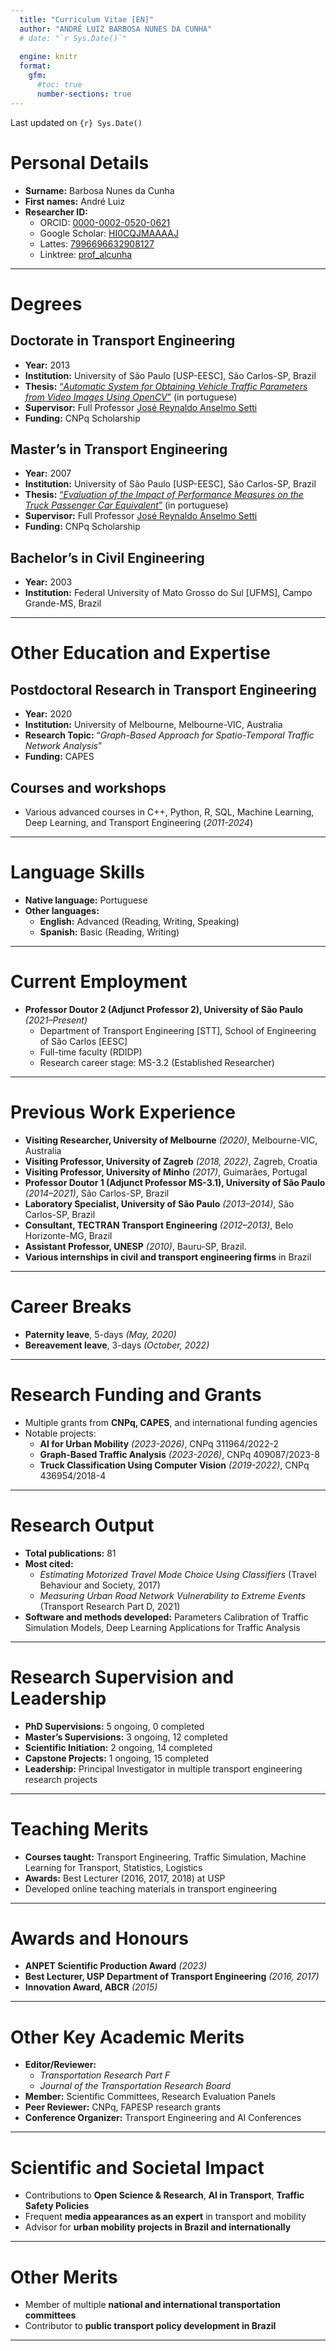 ```yaml
---
  title: "Curriculum Vitae [EN]"
  author: "ANDRÉ LUIZ BARBOSA NUNES DA CUNHA"
  # date: "`r Sys.Date()`"
  
  engine: knitr
  format: 
    gfm:
      #toc: true
      number-sections: true
---
```

<!-- **ANDRÉ LUIZ BARBOSA NUNES DA CUNHA** -->

Last updated on `{r} Sys.Date()`

# Personal Details

- **Surname:** Barbosa Nunes da Cunha  
- **First names:** André Luiz 
- **Researcher ID:** 
    - ORCID: [0000-0002-0520-0621](https://orcid.org/0000-0002-0520-0621)
    - Google Scholar: [HI0CQJMAAAAJ](https://scholar.google.com.br/citations?user=HI0CQJMAAAAJ&hl=en)
    - Lattes: [7996696632908127](http://lattes.cnpq.br/7996696632908127)
    - Linktree: [prof_alcunha](https://linktr.ee/prof_alcunha)


---

# Degrees

## **Doctorate in Transport Engineering**  
- **Year:** 2013  
- **Institution:** University of São Paulo [USP-EESC], São Carlos-SP, Brazil  
- **Thesis:** ["*Automatic System for Obtaining Vehicle Traffic Parameters from Video Images Using OpenCV*"](https://doi.org/10.11606/T.18.2013.tde-19112013-165611) (in portuguese)
- **Supervisor:** Full Professor [José Reynaldo Anselmo Setti]( http://lattes.cnpq.br/1214389619505648)  
- **Funding:** CNPq Scholarship  

## **Master's in Transport Engineering**  
- **Year:** 2007  
- **Institution:** University of São Paulo [USP-EESC], São Carlos-SP, Brazil  
- **Thesis:** ["*Evaluation of the Impact of Performance Measures on the Truck Passenger Car Equivalent*"](https://doi.org/10.11606/D.18.2007.tde-27112007-094400) (in portuguese)
- **Supervisor:** Full Professor [José Reynaldo Anselmo Setti]( http://lattes.cnpq.br/1214389619505648)
- **Funding:** CNPq Scholarship  

## **Bachelor’s in Civil Engineering**  
- **Year:** 2003  
- **Institution:** Federal University of Mato Grosso do Sul [UFMS], Campo Grande-MS, Brazil

---

# Other Education and Expertise

## **Postdoctoral Research in Transport Engineering**  
- **Year:** 2020  
- **Institution:** University of Melbourne, Melbourne-VIC, Australia  
- **Research Topic:** "*Graph-Based Approach for Spatio-Temporal Traffic Network Analysis*"
- **Funding:** CAPES  

## **Courses and workshops**
- Various advanced courses in C++, Python, R, SQL, Machine Learning, Deep Learning, and Transport Engineering (*2011-2024*)  

---

# Language Skills

- **Native language:** Portuguese  
- **Other languages:**  
  - **English:** Advanced (Reading, Writing, Speaking)  
  - **Spanish:** Basic (Reading, Writing)  

---

# Current Employment

- **Professor Doutor 2 (Adjunct Professor 2), University of São Paulo** *(2021–Present)*  
  - Department of Transport Engineering [STT], School of Engineering of São Carlos [EESC]
  - Full-time faculty (RDIDP)  
  - Research career stage: MS-3.2 (Established Researcher)  

---

# Previous Work Experience

- **Visiting Researcher, University of Melbourne** *(2020)*, Melbourne-VIC, Australia  
- **Visiting Professor, University of Zagreb** *(2018, 2022)*, Zagreb, Croatia  
- **Visiting Professor, University of Minho** *(2017)*, Guimarães, Portugal  
- **Professor Doutor 1 (Adjunct  Professor MS-3.1), University of São Paulo** *(2014–2021)*, São Carlos-SP, Brazil  
- **Laboratory Specialist, University of São Paulo** *(2013–2014)*, São Carlos-SP, Brazil  
- **Consultant, TECTRAN Transport Engineering** *(2012–2013)*, Belo Horizonte-MG, Brazil  
- **Assistant Professor, UNESP** *(2010)*, Bauru-SP, Brazil.  
- **Various internships in civil and transport engineering firms** in Brazil

---

# Career Breaks

- **Paternity leave**, 5-days *(May, 2020)*
- **Bereavement leave**, 3-days *(October, 2022)*


---

# Research Funding and Grants

- Multiple grants from **CNPq, CAPES**, and international funding agencies  
- Notable projects:  
  - **AI for Urban Mobility** *(2023-2026)*, CNPq 311964/2022-2
  - **Graph-Based Traffic Analysis** *(2023-2026)*, CNPq 409087/2023-8    
  - **Truck Classification Using Computer Vision** *(2019-2022)*, CNPq 436954/2018-4   

---

# Research Output

- **Total publications:** 81  
- **Most cited:**  
  - *Estimating Motorized Travel Mode Choice Using Classifiers* (Travel Behaviour and Society, 2017)  
  - *Measuring Urban Road Network Vulnerability to Extreme Events* (Transport Research Part D, 2021)  
- **Software and methods developed:** Parameters Calibration of Traffic Simulation Models, Deep Learning Applications for Traffic Analysis  
<!-- - **Patents:** Pending on AI-based traffic monitoring system   -->


<!-- ## Journal -->
<!-- 1. 2023 Oliveira, G.J.; Lavieri, P.S.; CUNHA, A.L., “Integrating a non-gridded space representation into a graph neural networks model for citywide short-term crash risk prediction”, Urban Informatics, v.2, n.7, 2023. [DOI: 10.1007/s44212-023-00032-6](https://doi.org/10.1007/s44212-023-00032-6) -->

<!-- 1. 2023 Fleury, M.P.; Kamakura, G.K.; Pitombo, C.S.; CUNHA, A.L.B.N. ; Silva, J.L., “Prediction of non-woven geotextiles’ reduction factors for damage caused by the drop of backfill materials”, Geotextiles and Geomembranes, n.1, p. 1 – 11, 2023. [DOI: 10.1016/j.geotexmem.2023.05.004](https://doi.org/10.1016/j.geotexmem.2023.05.004) -->

<!-- 1. 2022 Silva, F.A.; Bessa Jr, J.E.; Costa, A.L.; CUNHA, A.L. ; Velho, D.M.C., “Analysis of no-passing zones to assess the level of service on two-lane rural highways in Brazil”, Case Studies on Transport Policy, v. 10, n.1, p. 248 – 256, 2022. [DOI: 10.1016/j.cstp.2021.12.006](https://doi.org/10.1016/j.cstp.2021.12.006) -->

<!-- 1. 2021 Morelli, A.B.; CUNHA, A.L., “Measuring urban road network vulnerability to extreme events: an application for floods”, Transportation Research Part D: Transport and Environment,, v. 93, p. 1 – 11, 2021. [DOI: 10.1016/j.trd.2021.102770] -->

<!-- 1. 2021 Morelli, A.B.; CUNHA, A.L., “Verifying the vulnerability in transport networks: a graph theory approach”, Transportes, v. 29, n. 1, p. 161 - 172, 2021. [DOI: 10.14295/transportes.v29i1.2250] -->

<!-- 1. 2020 Martins, D.O.; Oliveira, G.J.M.; Moraes, F.R.; Silva, I.; CUNHA, A. L., “Geomatics data management system”, Revista Brasileira de Geomatica, v.8, p.056 - 069. [DOI: 10.3895/rbgeo.v8n1.10141] -->

<!-- 1. 2017 Lindner, A.; Pitombo, C.S.; CUNHA, A.L., “Estimating motorized travel mode choice using classifiers: An application for high-dimensional multicollinear data”, Travel Behaviour and Society, v.6, p.100 - 109. [DOI: 10.1016/j.tbs.2016.08.003] -->

<!-- 1. 2016 Andrade, G. R.; Pitombo, C.; CUNHA, A.L. ; Setti, J.R., “A Model for Estimating Free-Flow Speed on Brazilian Expressways”, Transportation Research Procedia, v.15, p.378-388. [DOI:10.1016/j.trpro.2016.06.032] -->

<!-- ## Chapter -->
<!-- 1. 2011 CUNHA, A.L. ; Setti, J.R., “Truck Equivalence Factors for Divided, Multilane Highways in Brazil”, In: 6th International Symposium on Highway Capacity and Quality of Service, Stockholm. Procedia Social and Behavioral Sciences, v.16. p.248-258. [DOI:10.1016/j.sbspro.2011.04.447] -->

<!-- 2. 2009 CUNHA, A.L. ; Bessa Junior, J.E.; Setti, J.R. , “Genetic Algorithm for the Calibration of Vehicle Performance Models of Microscopic Traffic Simulators”, In: Artificial Intelligence in Transportation and Urban Mobility (AITUM), 2009, Aveiro, Portugal. Lecture Notes in Computer Science: Progress in Artificial Intelligence, Berlin: Springer, v.5816. p.3 - 14. [DOI: 10.1007/978-3-642-04686-5 1] -->

<!-- ## Open Access -->
<!-- 1. 2024 Morelli, A.B.; CUNHA, A.L., “Incorporating Competition into Dual Accessibility Assessment: The Competitive Equilibrium Method”, In: arXiv. [arxiv.org/abs/2403.04879] -->

<!-- 2. 2023 Morelli, A.B.; CUNHA, A.L., “Resilience in Highways: Proposal of Roadway Redundancy Indicators and Application in Segments of the Brazilian Network”, In: arXiv. [arxiv.org/abs/2312.00731] -->

<!-- 3. 2023 Morelli, A.B.; Fiedler, A.C.; CUNHA, A.L., “A database of formal jobs georeferenced in Brazilian cities” (In portuguese), In: arXiv. [arxiv.org/abs/2303.09602] -->

<!-- 4. 2022 Marcomini, L.A.; CUNHA, A.L., “Truck Axle Detection with Convolution Neural Networks”, In: arXiv. [arxiv.org/abs/2204.01868] -->

<!-- 5. 2020 Morelli, A.B.; CUNHA, A.L., “Measuring urban resilience: a road network-oriented method”, In: arXiv. <arxiv.org/abs/1912.01739> -->

<!-- 6. 2018 Marcomini, L.A.; CUNHA, A.L., “A Comparison between Background Modelling Methods for -->
<!-- Vehicle Segmentation in Highway Traffic Videos”, In: arXiv. <arxiv.org/abs/1810.02835> -->


---

# Research Supervision and Leadership

- **PhD Supervisions:** 5 ongoing, 0 completed  
- **Master’s Supervisions:** 3 ongoing, 12 completed  
- **Scientific Initiation:** 2 ongoing, 14 completed
- **Capstone Projects:** 1 ongoing, 15 completed
- **Leadership:** Principal Investigator in multiple transport engineering research projects  

---

# Teaching Merits

- **Courses taught:** Transport Engineering, Traffic Simulation, Machine Learning for Transport, Statistics, Logistics  
- **Awards:** Best Lecturer (2016, 2017, 2018) at USP  
- Developed online teaching materials in transport engineering  

---

# Awards and Honours

- **ANPET Scientific Production Award** *(2023)*  
- **Best Lecturer, USP Department of Transport Engineering** *(2016, 2017)*  
- **Innovation Award, ABCR** *(2015)*  

---

# Other Key Academic Merits

- **Editor/Reviewer:**  
  - *Transportation Research Part F*  
  - *Journal of the Transportation Research Board*  
- **Member:** Scientific Committees, Research Evaluation Panels  
- **Peer Reviewer:** CNPq, FAPESP research grants  
- **Conference Organizer:** Transport Engineering and AI Conferences  

---

# Scientific and Societal Impact

- Contributions to **Open Science & Research**, **AI in Transport**, **Traffic Safety Policies**  
- Frequent **media appearances as an expert** in transport and mobility  
- Advisor for **urban mobility projects in Brazil and internationally**  

---

# Other Merits

- Member of multiple **national and international transportation committees**  
- Contributor to **public transport policy development in Brazil**  

---

<!-- # Appendices -->

<!-- - **Full list of publications available upon request**   -->
<!-- - **Links to open-access articles provided**   -->
